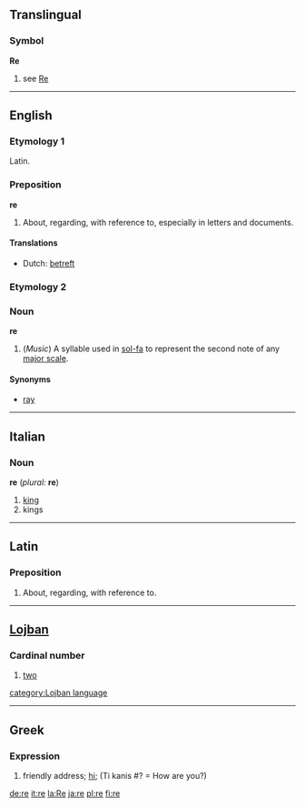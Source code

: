 ==Translingual==
===Symbol===
'''Re'''
# see [[Re]]

----

==English==

===Etymology 1===
Latin.

===Preposition===
'''re'''
# About, regarding, with reference to, especially in letters and documents.

====Translations====
*Dutch: [[betreft]]

===Etymology 2===

===Noun===
'''re'''

#(''Music'') A syllable used in [[sol-fa]] to represent the second note of any [[major scale]].

====Synonyms====
*[[ray]]

----
==Italian==
===Noun===
'''re''' (''plural:'' '''re''')

#[[king]]
#kings

----
==Latin==
===Preposition===
# About, regarding, with reference to.

----
==[[Lojban]]==
===Cardinal number===
#[[two]]

[[category:Lojban language]]

----

==Greek==
===Expression===
# friendly address; [[hi]]; (Ti kanis #? = How are you?)

[[de:re]]
[[it:re]]
[[la:Re]]
[[ja:re]]
[[pl:re]]
[[fi:re]]
